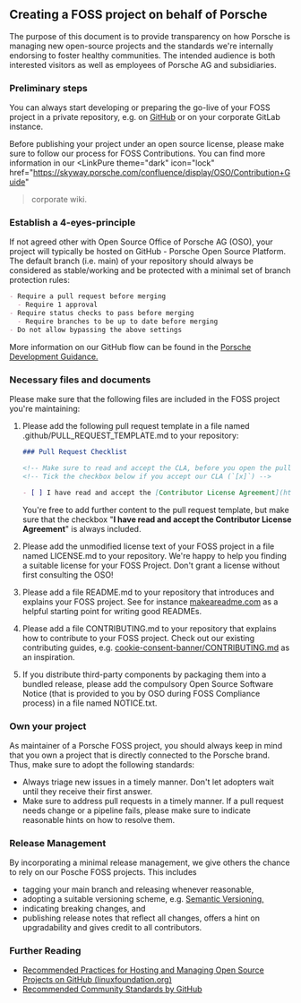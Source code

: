 
## Creating a FOSS project on behalf of Porsche

<InlineNotification theme="dark" dismissButton={false}>
  The purpose of this document is to provide transparency on how Porsche is
  managing new open-source projects and the standards we're internally endorsing
  to foster healthy communities. The intended audience is both interested
  visitors as well as employees of Porsche AG and subsidiaries.
</InlineNotification>

### Preliminary steps

You can always start developing or preparing the go-live of your FOSS project in
a private repository, e.g. on [GitHub](https://github.com/porscheofficial)
or on your corporate GitLab instance.

Before publishing your project under an open source license, please make sure to
follow our process for FOSS Contributions. You can find more information in our
<LinkPure
  theme="dark"
  icon="lock"
  href="https://skyway.porsche.com/confluence/display/OSO/Contribution+Guide"
>corporate wiki.</LinkPure>

### Establish a 4-eyes-principle

If not agreed other with Open Source Office of Porsche AG (OSO), your project
will typically be hosted on GitHub - Porsche Open Source Platform. The default
branch (i.e. main) of your repository should always be considered as
stable/working and be protected with a minimal set of branch protection rules:

```markdown
- Require a pull request before merging
  - Require 1 approval
- Require status checks to pass before merging
  - Require branches to be up to date before merging
- Do not allow bypassing the above settings
```

More information on our GitHub flow can be found in the [Porsche Development
Guidance.](https://devguidance.porsche.com/coding/vcs/git-branching-model/#nowadays-widely-adopted-github-flow)

### Necessary files and documents

Please make sure that the following files are included in the FOSS project you're maintaining:

1. Please add the following pull request template in a file named <Tag
   theme="dark">.github/PULL_REQUEST_TEMPLATE.md</Tag> to your repository:

   ```markdown
   ### Pull Request Checklist

   <!-- Make sure to read and accept the CLA, before you open the pull request! -->
   <!-- Tick the checkbox below if you accept our CLA (`[x]`) -->

   - [ ] I have read and accept the [Contributor License Agreement](https://opensource.porsche.com/docs/cla)
   ```

   You're free to add further content to the pull request template, but make
   sure that the checkbox "**I have read and accept the Contributor License
   Agreement**" is always included.

2. Please add the unmodified license text of your FOSS project in a file named
   <Tag theme="dark">LICENSE.md</Tag> to your repository. We're happy to help
   you finding a suitable license for your FOSS Project. Don't grant a license
   without first consulting the OSO!

3. Please add a file <Tag theme="dark">README.md</Tag> to your repository that
   introduces and explains your FOSS project. See for instance
   [makeareadme.com](https://makeareadme.com/) as a helpful starting point for
   writing good READMEs.

4. Please add a file <Tag theme="dark">CONTRIBUTING.md</Tag> to your repository
   that explains how to contribute to your FOSS project. Check out our existing
   contributing guides, e.g.
   [cookie-consent-banner/CONTRIBUTING.md](https://github.com/porscheofficial/cookie-consent-banner/blob/main/CONTRIBUTING.md)
   as an inspiration.

5. If you distribute third-party components by packaging them into a bundled
   release, please add the compulsory Open Source Software Notice (that is provided
   to you by OSO during FOSS Compliance process) in a file named
   <Tag theme="dark">NOTICE.txt</Tag>.

### Own your project

As maintainer of a Porsche FOSS project, you should always keep in mind that you
own a project that is directly connected to the Porsche brand. Thus, make sure
to adopt the following standards:

- Always triage new issues in a timely manner. Don't let adopters wait until
  they receive their first answer.
- Make sure to address pull requests in a timely manner. If a pull request needs
  change or a pipeline fails, please make sure to indicate reasonable hints on
  how to resolve them.

### Release Management

By incorporating a minimal release management, we give others the chance to rely
on our Posche FOSS projects. This includes

- tagging your main branch and releasing whenever reasonable,
- adopting a suitable versioning scheme, e.g. [Semantic
  Versioning,](https://semver.org/)
- indicating breaking changes, and
- publishing release notes that reflect all changes, offers a hint on
  upgradability and gives credit to all contributors.

### Further Reading

- [Recommended Practices for Hosting and Managing Open Source Projects on GitHub
  (linuxfoundation.org)](https://www.linuxfoundation.org/research/hosting-os-projects-on-github)
- [Recommended Community Standards by
  GitHub](https://github.com/Github-Community-Standards/github-community-standards)
